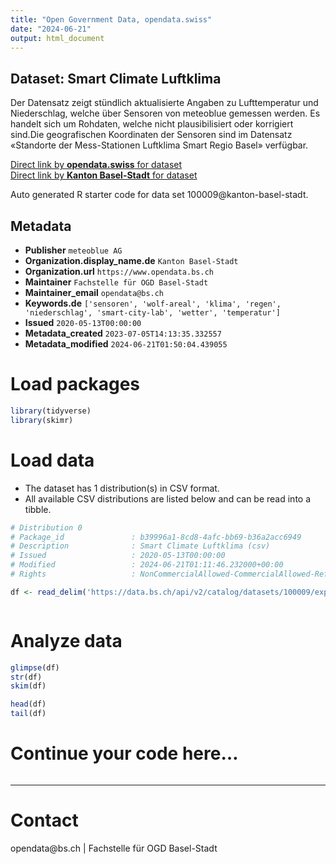 ```yaml
---
title: "Open Government Data, opendata.swiss"
date: "2024-06-21"
output: html_document
---
```


## Dataset: Smart Climate Luftklima

Der Datensatz zeigt stündlich aktualisierte Angaben zu Lufttemperatur und Niederschlag, welche über Sensoren von meteoblue gemessen werden. Es handelt sich um Rohdaten, welche nicht plausibilisiert oder korrigiert sind.Die geografischen Koordinaten der Sensoren sind im Datensatz «Standorte der Mess-Stationen Luftklima Smart Regio Basel» verfügbar.

[Direct link by **opendata.swiss** for dataset](https://opendata.swiss/de/dataset/smart-climate-luftklima)<br>
[Direct link by **Kanton Basel-Stadt** for dataset](https://data.bs.ch/explore/dataset/100009/)

Auto generated R starter code for data set 100009@kanton-basel-stadt.

## Metadata

- **Publisher** `meteoblue AG`
- **Organization.display_name.de** `Kanton Basel-Stadt`
- **Organization.url** `https://www.opendata.bs.ch`
- **Maintainer** `Fachstelle für OGD Basel-Stadt`
- **Maintainer_email** `opendata@bs.ch`
- **Keywords.de** `['sensoren', 'wolf-areal', 'klima', 'regen', 'niederschlag', 'smart-city-lab', 'wetter', 'temperatur']`
- **Issued** `2020-05-13T00:00:00`
- **Metadata_created** `2023-07-05T14:13:35.332557`
- **Metadata_modified** `2024-06-21T01:50:04.439055`


# Load packages

```r

library(tidyverse)
library(skimr)

```

# Load data

-   The dataset has 1 distribution(s) in CSV format.
-   All available CSV distributions are listed below and can be read into a tibble.

```r

# Distribution 0
# Package_id               : b39996a1-8cd8-4afc-bb69-b36a2acc6949
# Description              : Smart Climate Luftklima (csv)
# Issued                   : 2020-05-13T00:00:00
# Modified                 : 2024-06-21T01:11:46.232000+00:00
# Rights                   : NonCommercialAllowed-CommercialAllowed-ReferenceRequired

df <- read_delim('https://data.bs.ch/api/v2/catalog/datasets/100009/exports/csv')



```

# Analyze data

```r

glimpse(df)
str(df)
skim(df)

head(df)
tail(df)

```

# Continue your code here...

```r

```

------------------------------------------------------------------------

# Contact

opendata@bs.ch | Fachstelle für OGD Basel-Stadt
